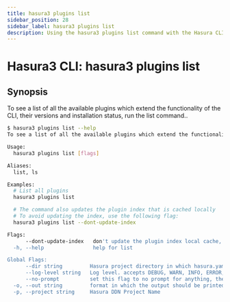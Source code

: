 ```yaml
---
title: hasura3 plugins list
sidebar_position: 28
sidebar_label: hasura3 plugins list
description: Using the hasura3 plugins list command with the Hasura CLI
---
```


# Hasura3 CLI: hasura3 plugins list 

## Synopsis
To see a list of all the available plugins which extend the functionality of the CLI, their versions and installation status, run the list command..

```bash
$ hasura3 plugins list --help
To see a list of all the available plugins which extend the functionality of the CLI, their versions and installation status, run the list command.

Usage:
  hasura3 plugins list [flags]

Aliases:
  list, ls

Examples:
  # List all plugins
  hasura3 plugins list

  # The command also updates the plugin index that is cached locally
  # To avoid updating the index, use the following flag:
  hasura3 plugins list --dont-update-index

Flags:
      --dont-update-index   don't update the plugin index local cache, only show the list
  -h, --help                help for list

Global Flags:
      --dir string         Hasura project directory in which hasura.yaml is present (default ".")
      --log-level string   Log level. accepts DEBUG, WARN, INFO, ERROR, FATAL (default "INFO")
      --no-prompt          set this flag to no prompt for anything, the command fails if any input is missing
  -o, --out string         format in which the output should be printed, accepts table, json and yaml (default "table")
  -p, --project string     Hasura DDN Project Name
```

